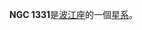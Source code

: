 {{NGCInfoBox|NGCID=NGC 1331|發現者=弗里德里希·威廉·赫歇爾|發現日期=1799年12月19日|其他編號=IC 324, ESO 548-19,MCG -4-9-12|曆元=J2000.0|赤經=3時26分28.2秒
|赤緯=-21°21'20"|星座=波江座|星體=星系|星等=13.4|表面亮度=13|藍等=14.4}}

'''NGC 1331'''是[[波江座|波江座]]的一個[[星系|星系]]。

{{Galaxy-stub}}

{{NGCReference|1331}}
{{Catalogs|NGC=1331}}